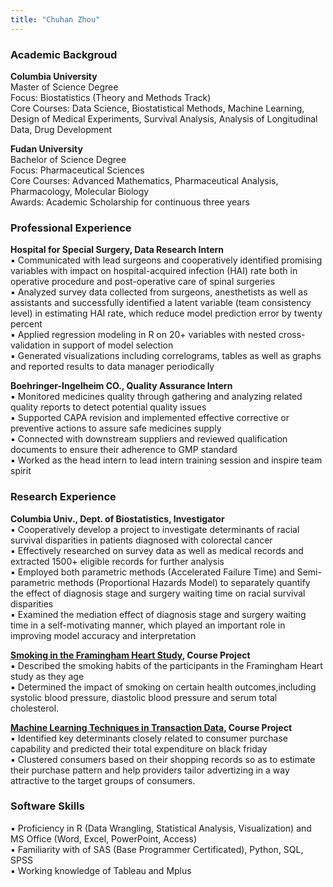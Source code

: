 ```yaml
---
title: "Chuhan Zhou"
---
```


### Academic Backgroud
**Columbia University**  
Master of Science Degree  
Focus: Biostatistics (Theory and Methods Track)  
Core Courses: Data Science, Biostatistical Methods, Machine Learning, Design of Medical Experiments, Survival Analysis, Analysis of Longitudinal Data, Drug Development

**Fudan University**  
Bachelor of Science Degree     
Focus: Pharmaceutical Sciences  
Core Courses: Advanced Mathematics, Pharmaceutical Analysis, Pharmacology, Molecular Biology   
Awards: Academic Scholarship for continuous three years 

### Professional Experience  
**Hospital for Special Surgery, Data Research Intern**     
 ▪ Communicated with lead surgeons and cooperatively identified promising variables with impact on hospital-acquired infection (HAI) rate both in operative procedure and post-operative care of spinal surgeries      
 ▪ Analyzed survey data collected from surgeons, anesthetists as well as assistants and successfully identified a latent variable (team consistency level) in estimating HAI rate, which reduce model prediction error by twenty percent  
 ▪ Applied regression modeling in R on 20+ variables with nested cross-validation in support of model selection         
 ▪ Generated visualizations including correlograms, tables as well as graphs and reported results to data manager periodically    

**Boehringer-Ingelheim CO., Quality Assurance Intern**     
 ▪ Monitored medicines quality through gathering and analyzing related quality reports to detect potential quality issues     
 ▪ Supported CAPA revision and implemented effective corrective or preventive actions to assure safe medicines supply    
 ▪ Connected with downstream suppliers and reviewed qualification documents to ensure their adherence to GMP standard    
 ▪ Worked as the head intern to lead intern training session and inspire team spirit

### Research Experience
**Columbia Univ., Dept. of Biostatistics, Investigator**     
▪ Cooperatively develop a project to investigate determinants of racial survival disparities in patients diagnosed with colorectal cancer      
▪ Effectively researched on survey data as well as medical records and extracted 1500+ eligible records for further analysis  
▪	Employed both parametric methods (Accelerated Failure Time) and Semi-parametric methods (Proportional Hazards Model) to separately quantify the effect of diagnosis stage and surgery waiting time on racial survival disparities  
▪	Examined the mediation effect of diagnosis stage and surgery waiting time in a self-motivating manner, which played an important role in improving model accuracy and interpretation  

**[Smoking in the Framingham Heart Study](https://github.com/mxgdxbz/Framingham-Heart-study), Course Project**  
▪	Described the smoking habits of the participants in the Framingham Heart study as they age   
▪	Determined the impact of smoking on certain health outcomes,including systolic blood pressure, diastolic blood pressure and serum total cholesterol.  

**[Machine Learning Techniques in Transaction Data](https://github.com/mxgdxbz/Transaction-Data), Course Project**    
▪ Identified key determinants closely related to consumer purchase capability and predicted their total expenditure on black friday   
▪ Clustered consumers based on their shopping records so as to estimate their purchase pattern and help providers tailor advertizing in a way attractive to the target groups of consumers.  

### Software Skills    
▪	Proficiency in R (Data Wrangling, Statistical Analysis, Visualization) and MS Office (Word, Excel, PowerPoint, Access)  
▪	Familiarity with of SAS (Base Programmer Certificated), Python, SQL, SPSS   
▪	Working knowledge of Tableau and Mplus   
